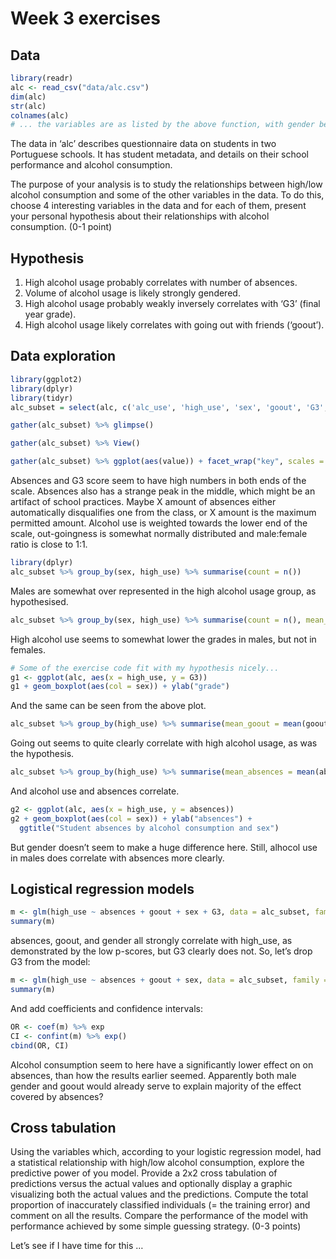# Week 3 exercises

## Data

```r
library(readr)
alc <- read_csv("data/alc.csv")
dim(alc)
str(alc)
colnames(alc)
# ... the variables are as listed by the above function, with gender being of chr type, rest numeric.
```
The data in 'alc' describes questionnaire data on students in two Portuguese schools. It has student metadata, and details on their school performance and alcohol consumption.

The purpose of your analysis is to study the relationships between high/low alcohol consumption and some of the other variables in the data. To do this, choose 4 interesting variables in the data and for each of them, present your personal hypothesis about their relationships with alcohol consumption. (0-1 point)

## Hypothesis

1. High alcohol usage probably correlates with number of absences.
2. Volume of alcohol usage is likely strongly gendered.
3. High alcohol usage probably weakly inversely correlates with 'G3' (final year grade).
4. High alcohol usage likely correlates with going out with friends ('goout').

## Data exploration

```r
library(ggplot2)
library(dplyr)
library(tidyr)
alc_subset = select(alc, c('alc_use', 'high_use', 'sex', 'goout', 'G3', 'absences'))

gather(alc_subset) %>% glimpse()

gather(alc_subset) %>% View()

gather(alc_subset) %>% ggplot(aes(value)) + facet_wrap("key", scales = "free") + geom_bar()
```

Absences and G3 score seem to have high numbers in both ends of the scale. Absences also has a strange peak in the middle, which might be an artifact of school practices. Maybe X amount of absences either automatically disqualifies one from the class, or X amount is the maximum permitted amount. Alcohol use is weighted towards the lower end of the scale, out-goingness is somewhat normally distributed and male:female ratio is close to 1:1.

```r
library(dplyr)
alc_subset %>% group_by(sex, high_use) %>% summarise(count = n())
```

Males are somewhat over represented in the high alcohol usage group, as hypothesised.

```r
alc_subset %>% group_by(sex, high_use) %>% summarise(count = n(), mean_grade = mean(G3))

```

High alcohol use seems to somewhat lower the grades in males, but not in females.

```r
# Some of the exercise code fit with my hypothesis nicely...
g1 <- ggplot(alc, aes(x = high_use, y = G3))
g1 + geom_boxplot(aes(col = sex)) + ylab("grade")
```

And the same can be seen from the above plot.

```r
alc_subset %>% group_by(high_use) %>% summarise(mean_goout = mean(goout))

```
Going out seems to quite clearly correlate with high alcohol usage, as was the hypothesis.

```r
alc_subset %>% group_by(high_use) %>% summarise(mean_absences = mean(absences))
```

And alcohol use and absences correlate.

```r
g2 <- ggplot(alc, aes(x = high_use, y = absences))
g2 + geom_boxplot(aes(col = sex)) + ylab("absences") +
  ggtitle("Student absences by alcohol consumption and sex")
```
But gender doesn't seem to make a huge difference here. Still, alhocol use in males does correlate with absences more clearly.

## Logistical regression models

```r
m <- glm(high_use ~ absences + goout + sex + G3, data = alc_subset, family = "binomial")
summary(m)
```
absences, goout, and gender all strongly correlate with high_use, as demonstrated by the low p-scores, but G3 clearly does not. So, let's drop G3 from the model:

```r
m <- glm(high_use ~ absences + goout + sex, data = alc_subset, family = "binomial")
summary(m)
```
And add coefficients and confidence intervals:

```r
OR <- coef(m) %>% exp
CI <- confint(m) %>% exp()
cbind(OR, CI)
```
Alcohol consumption seem to here have a significantly lower effect on on absences, than how the results earlier seemed. Apparently both male gender and goout would already serve to explain majority of the effect covered by absences?

## Cross tabulation

Using the variables which, according to your logistic regression model, had a statistical relationship with high/low alcohol consumption, explore the predictive power of you model. Provide a 2x2 cross tabulation of predictions versus the actual values and optionally display a graphic visualizing both the actual values and the predictions. Compute the total proportion of inaccurately classified individuals (= the training error) and comment on all the results. Compare the performance of the model with performance achieved by some simple guessing strategy. (0-3 points)

Let's see if I have time for this ...
